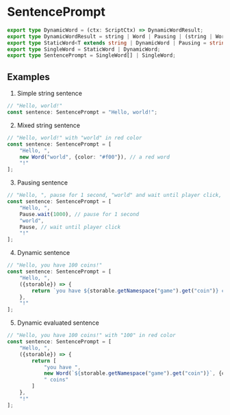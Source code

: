 # SentencePrompt

```typescript
export type DynamicWord = (ctx: ScriptCtx) => DynamicWordResult;
export type DynamicWordResult = string | Word | Pausing | (string | Word | Pausing)[];
export type StaticWord<T extends string | DynamicWord | Pausing = string | DynamicWord | Pausing> = string | Pausing | Word<T>;
export type SingleWord = StaticWord | DynamicWord;
export type SentencePrompt = SingleWord[] | SingleWord;
```

## Examples

1. Simple string sentence

```typescript
// "Hello, world!"
const sentence: SentencePrompt = "Hello, world!";
```

2. Mixed string sentence

```typescript
// "Hello, world!" with "world" in red color
const sentence: SentencePrompt = [
    "Hello, ",
    new Word("world", {color: "#f00"}), // a red word
    "!"
];
```

3. Pausing sentence

```typescript
// "Hello, ", pause for 1 second, "world" and wait until player click, "!"
const sentence: SentencePrompt = [
    "Hello, ",
    Pause.wait(1000), // pause for 1 second
    "world",
    Pause, // wait until player click
    "!"
];
```

4. Dynamic sentence

```typescript
// "Hello, you have 100 coins!"
const sentence: SentencePrompt = [
    "Hello, ",
    ({storable}) => {
        return `you have ${storable.getNamespace("game").get("coin")} coins`
    },
    "!"
];
```

5. Dynamic evaluated sentence

```typescript
// "Hello, you have 100 coins!" with "100" in red color
const sentence: SentencePrompt = [
    "Hello, ",
    ({storable}) => {
        return [
            "you have ",
            new Word(`${storable.getNamespace("game").get("coin")}`, {color: "#f00"}),
            " coins"
        ]
    },
    "!"
];
```

